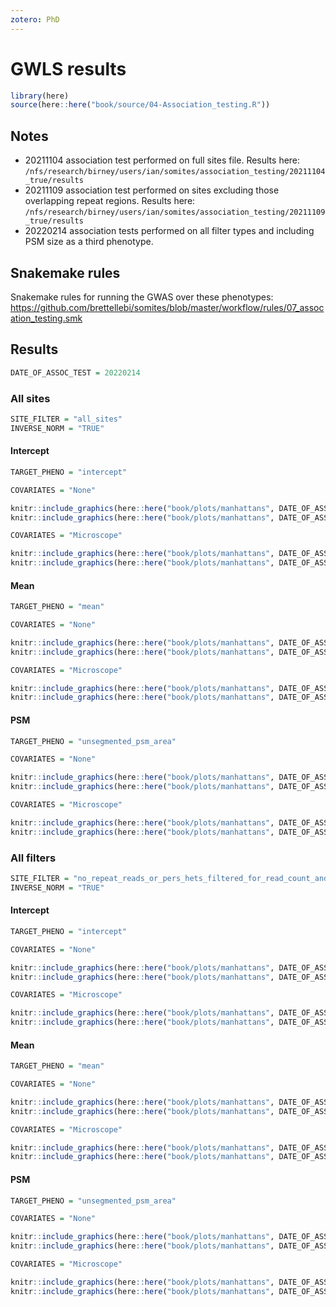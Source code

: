 ```yaml
---
zotero: PhD
---
```


# GWLS results

```r
library(here)
source(here::here("book/source/04-Association_testing.R"))
```

## Notes

* 20211104 association test performed on full sites file. Results here: `/nfs/research/birney/users/ian/somites/association_testing/20211104_true/results`
* 20211109 association test performed on sites excluding those overlapping repeat regions. Results here: `/nfs/research/birney/users/ian/somites/association_testing/20211109_true/results`
* 20220214 association tests performed on all filter types and including PSM size as a third phenotype.

## Snakemake rules

Snakemake rules for running the GWAS over these phenotypes: <https://github.com/brettellebi/somites/blob/master/workflow/rules/07_assocation_testing.smk>

## Results

```r
DATE_OF_ASSOC_TEST = 20220214
```

### All sites

```r
SITE_FILTER = "all_sites"
INVERSE_NORM = "TRUE"
```

#### Intercept

```r
TARGET_PHENO = "intercept"
```

```r
COVARIATES = "None"
```

```r
knitr::include_graphics(here::here("book/plots/manhattans", DATE_OF_ASSOC_TEST, SITE_FILTER, TARGET_PHENO, COVARIATES, INVERSE_NORM, "5000.png"))
knitr::include_graphics(here::here("book/plots/manhattans", DATE_OF_ASSOC_TEST, SITE_FILTER, TARGET_PHENO, COVARIATES, INVERSE_NORM, "20000.png"))
```

```r
COVARIATES = "Microscope"
```

```r
knitr::include_graphics(here::here("book/plots/manhattans", DATE_OF_ASSOC_TEST, SITE_FILTER, TARGET_PHENO, COVARIATES, INVERSE_NORM, "5000.png"))
knitr::include_graphics(here::here("book/plots/manhattans", DATE_OF_ASSOC_TEST, SITE_FILTER, TARGET_PHENO, COVARIATES, INVERSE_NORM, "20000.png"))
```

#### Mean

```r
TARGET_PHENO = "mean"
```

```r
COVARIATES = "None"
```

```r
knitr::include_graphics(here::here("book/plots/manhattans", DATE_OF_ASSOC_TEST, SITE_FILTER, TARGET_PHENO, COVARIATES, INVERSE_NORM, "5000.png"))
knitr::include_graphics(here::here("book/plots/manhattans", DATE_OF_ASSOC_TEST, SITE_FILTER, TARGET_PHENO, COVARIATES, INVERSE_NORM, "20000.png"))
```

```r
COVARIATES = "Microscope"
```

```r
knitr::include_graphics(here::here("book/plots/manhattans", DATE_OF_ASSOC_TEST, SITE_FILTER, TARGET_PHENO, COVARIATES, INVERSE_NORM, "5000.png"))
knitr::include_graphics(here::here("book/plots/manhattans", DATE_OF_ASSOC_TEST, SITE_FILTER, TARGET_PHENO, COVARIATES, INVERSE_NORM, "20000.png"))
```

#### PSM

```r
TARGET_PHENO = "unsegmented_psm_area"
```

```r
COVARIATES = "None"
```

```r
knitr::include_graphics(here::here("book/plots/manhattans", DATE_OF_ASSOC_TEST, SITE_FILTER, TARGET_PHENO, COVARIATES, INVERSE_NORM, "5000.png"))
knitr::include_graphics(here::here("book/plots/manhattans", DATE_OF_ASSOC_TEST, SITE_FILTER, TARGET_PHENO, COVARIATES, INVERSE_NORM, "20000.png"))
```

```r
COVARIATES = "Microscope"
```

```r
knitr::include_graphics(here::here("book/plots/manhattans", DATE_OF_ASSOC_TEST, SITE_FILTER, TARGET_PHENO, COVARIATES, INVERSE_NORM, "5000.png"))
knitr::include_graphics(here::here("book/plots/manhattans", DATE_OF_ASSOC_TEST, SITE_FILTER, TARGET_PHENO, COVARIATES, INVERSE_NORM, "20000.png"))
```

### All filters

```r
SITE_FILTER = "no_repeat_reads_or_pers_hets_filtered_for_read_count_and_cab_prop"
INVERSE_NORM = "TRUE"
```

#### Intercept

```r
TARGET_PHENO = "intercept"
```

```r
COVARIATES = "None"
```

```r
knitr::include_graphics(here::here("book/plots/manhattans", DATE_OF_ASSOC_TEST, SITE_FILTER, TARGET_PHENO, COVARIATES, INVERSE_NORM, "5000.png"))
knitr::include_graphics(here::here("book/plots/manhattans", DATE_OF_ASSOC_TEST, SITE_FILTER, TARGET_PHENO, COVARIATES, INVERSE_NORM, "20000.png"))
```

```r
COVARIATES = "Microscope"
```

```r
knitr::include_graphics(here::here("book/plots/manhattans", DATE_OF_ASSOC_TEST, SITE_FILTER, TARGET_PHENO, COVARIATES, INVERSE_NORM, "5000.png"))
knitr::include_graphics(here::here("book/plots/manhattans", DATE_OF_ASSOC_TEST, SITE_FILTER, TARGET_PHENO, COVARIATES, INVERSE_NORM, "20000.png"))
```


#### Mean

```r
TARGET_PHENO = "mean"
```

```r
COVARIATES = "None"
```

```r
knitr::include_graphics(here::here("book/plots/manhattans", DATE_OF_ASSOC_TEST, SITE_FILTER, TARGET_PHENO, COVARIATES, INVERSE_NORM, "5000.png"))
knitr::include_graphics(here::here("book/plots/manhattans", DATE_OF_ASSOC_TEST, SITE_FILTER, TARGET_PHENO, COVARIATES, INVERSE_NORM, "20000.png"))
```

```r
COVARIATES = "Microscope"
```

```r
knitr::include_graphics(here::here("book/plots/manhattans", DATE_OF_ASSOC_TEST, SITE_FILTER, TARGET_PHENO, COVARIATES, INVERSE_NORM, "5000.png"))
knitr::include_graphics(here::here("book/plots/manhattans", DATE_OF_ASSOC_TEST, SITE_FILTER, TARGET_PHENO, COVARIATES, INVERSE_NORM, "20000.png"))
```


#### PSM

```r
TARGET_PHENO = "unsegmented_psm_area"
```

```r
COVARIATES = "None"
```

```r
knitr::include_graphics(here::here("book/plots/manhattans", DATE_OF_ASSOC_TEST, SITE_FILTER, TARGET_PHENO, COVARIATES, INVERSE_NORM, "5000.png"))
knitr::include_graphics(here::here("book/plots/manhattans", DATE_OF_ASSOC_TEST, SITE_FILTER, TARGET_PHENO, COVARIATES, INVERSE_NORM, "20000.png"))
```

```r
COVARIATES = "Microscope"
```

```r
knitr::include_graphics(here::here("book/plots/manhattans", DATE_OF_ASSOC_TEST, SITE_FILTER, TARGET_PHENO, COVARIATES, INVERSE_NORM, "5000.png"))
knitr::include_graphics(here::here("book/plots/manhattans", DATE_OF_ASSOC_TEST, SITE_FILTER, TARGET_PHENO, COVARIATES, INVERSE_NORM, "20000.png"))
```


